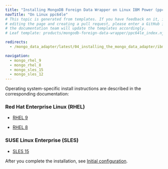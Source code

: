 ```yaml
---
title: "Installing MongoDB Foreign Data Wrapper on Linux IBM Power (ppc64le)"
navTitle: "On Linux ppc64le"
# This topic is generated from templates. If you have feedback on it, instead of
# editing the page and creating a pull request, please enter a GitHub issue and
# the documentation team will update the templates accordingly.
# Leaf template: products/mongodb-foreign-data-wrapper/ppc64le_index.njk

redirects:
  - /mongo_data_adapter/latest/04_installing_the_mongo_data_adapter/ibm_power_ppc64le/

navigation:
  - mongo_rhel_9
  - mongo_rhel_8
  - mongo_sles_15
  - mongo_sles_12
---
```


Operating system-specific install instructions are described in the corresponding documentation:

### Red Hat Enterprise Linux (RHEL)

- [RHEL 9](mongo_rhel_9)

- [RHEL 8](mongo_rhel_8)

### SUSE Linux Enterprise (SLES)

- [SLES 15](mongo_sles_15)

After you complete the installation, see [Initial configuration](../../configuring).
